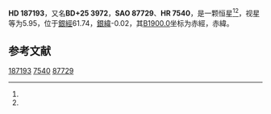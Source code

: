 {{Starbox begin
| name = HD 187193
}}
{{Starbox observe
| epoch = [[J2000.0|J2000.0]]
| constell = {{星座名待查}}<ref name=SIMBAD>{{cite web
 | url=http://simbad.u-strasbg.fr/simbad/sim-id?Ident=HR+7540
 | title =Pulsating variable Star
 | publisher=Centre de Données astronomiques de Strasbourg
 | work=SIMBAD
 | accessdate=2012-07-13}}</ref><ref name=DATA>{{cite web
 | url=http://vizier.u-strasbg.fr/viz-bin/VizieR-5?-out.add=.&-source=5050&-corr=PK=HR&-out.max=9999&HR=7540
 | title=VizieR Detailed Page
 | accessdate=2012-07-13
 | archive-date=2016-03-05
 | archive-url=https://web.archive.org/web/20160305051006/http://vizier.u-strasbg.fr/viz-bin/VizieR-5?-out.add=.&-source=5050&-corr=PK=HR&-out.max=9999&HR=7540
 | dead-url=no
 }}</ref>
| 星官 = 
| ra = {{RA|19|47|48.6}}<ref name=SIMBAD /><ref name=DATA />
| dec = {{DEC|+25|23|2}}<ref name=SIMBAD /><ref name=DATA />
| appmag_v = 5.95<ref name=SIMBAD /><ref name=DATA />
}}
{{Starbox character
| class = K0II-III<ref name=SIMBAD /><ref name=DATA />
| b-v = 0.99<ref name=SIMBAD /><ref name=DATA />
| u-b = <ref name=SIMBAD /><ref name=DATA />
| r-i = <ref name=SIMBAD /><ref name=DATA />
| variable = 
}}
{{Starbox astrometry
| radial_v = 
| prop_mo_ra = -18
| parallax = 
| p_error = 
}}
{{Starbox catalog
| names =BD+25 3972，[[SAO星表|SAO]] 87729，[[HD星表|HD]] 187193，[[HR星表|HR]] 7540}}
{{Starbox reference |Simbad=HR+7540}}
{{Starbox end}}

'''HD 187193'''，又名'''BD+25 3972'''，'''SAO 87729'''、'''HR 7540'''，是一颗恒星<ref name=SIMBAD /><ref name=DATA />，视星等为5.95，位于[[銀道座標系|銀經]]61.74，[[銀道座標系|銀緯]]-0.02，其[[B1900.0|B1900.0]]坐标为赤經{{RA|19|43|37.1}}，赤緯{{DEC|+25|-0.02|13}}。

== 参考文献 ==
{{reflist}}

{{star-stub}}

[[Category:HD和HDE天體|187193]]
[[Category:HR天體|7540]]
[[Category:SAO天體|87729]]